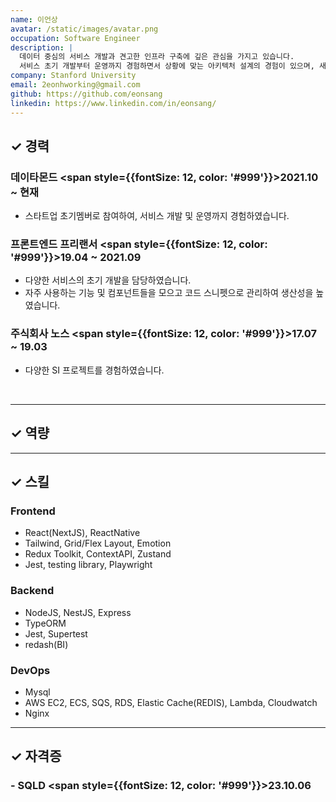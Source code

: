 ```yaml
---
name: 이언상
avatar: /static/images/avatar.png
occupation: Software Engineer
description: |
  데이터 중심의 서비스 개발과 견고한 인프라 구축에 깊은 관심을 가지고 있습니다.
  서비스 초기 개발부터 운영까지 경험하면서 상황에 맞는 아키텍처 설계의 경험이 있으며, 새로운 문제에 최선의 선택을 하기 위해 노력합니다.
company: Stanford University
email: 2eonhworking@gmail.com
github: https://github.com/eonsang
linkedin: https://www.linkedin.com/in/eonsang/
---
```


## ✓ 경력

### 데이타몬드 <span style={{fontSize: 12, color: '#999'}}>2021.10 ~ 현재</span>

- 스타트업 초기멤버로 참여하여, 서비스 개발 및 운영까지 경험하였습니다.

### 프론트엔드 프리랜서 <span style={{fontSize: 12, color: '#999'}}>19.04 ~ 2021.09</span>

- 다양한 서비스의 초기 개발을 담당하였습니다.
- 자주 사용하는 기능 및 컴포넌트들을 모으고 코드 스니펫으로 관리하여 생산성을 높였습니다.

### 주식회사 노스 <span style={{fontSize: 12, color: '#999'}}>17.07 ~ 19.03</span>

- 다양한 SI 프로젝트를 경험하였습니다.

<br />

---

## ✓ 역량

---

## ✓ 스킬

<div className={'flex gap-4 md:gap-4 md:flex-row flex-col'}>
  <div className={'flex-1'}>
    <h3 className={'mt-0'}>Frontend</h3>
    <ul>
      <li>React(NextJS), ReactNative</li>
      <li>Tailwind, Grid/Flex Layout, Emotion</li>
      <li>Redux Toolkit, ContextAPI, Zustand</li>
      <li>Jest, testing library, Playwright</li>
    </ul>
  </div>
  <div className={'flex-1'}>
    <h3 className={'mt-0'}>Backend</h3>
    <ul>
      <li>NodeJS, NestJS, Express</li>
      <li>TypeORM</li>
      <li>Jest, Supertest</li>
      <li>redash(BI)</li>
    </ul>
  </div>
  <div className={'flex-1'}>
    <h3 className={'mt-0'}>DevOps</h3>
    <ul>
      <li>Mysql</li>
      <li>AWS EC2, ECS, SQS, RDS, Elastic Cache(REDIS), Lambda, Cloudwatch</li>
      <li>Nginx</li>
    </ul>
  </div>
</div>

---

## ✓ 자격증

### - SQLD <span style={{fontSize: 12, color: '#999'}}>23.10.06</span>
